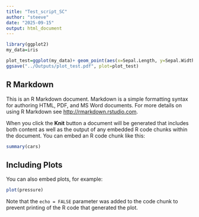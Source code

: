 ```yaml
---
title: "Test_script_SC"
author: "steeve"
date: "2025-09-15"
output: html_document
---
```


```r

library(ggplot2)
my_data=iris

plot_test=ggplot(my_data)+ geom_point(aes(x=Sepal.Length, y=Sepal.Width, fill=Species))
ggsave("../Outputs/plot_test.pdf", plot=plot_test)
```

## R Markdown

This is an R Markdown document. Markdown is a simple formatting syntax for authoring HTML, PDF, and MS Word documents. For more details on using R Markdown see <http://rmarkdown.rstudio.com>.

When you click the **Knit** button a document will be generated that includes both content as well as the output of any embedded R code chunks within the document. You can embed an R code chunk like this:

```r
summary(cars)
```

## Including Plots

You can also embed plots, for example:

```r
plot(pressure)
```

Note that the `echo = FALSE` parameter was added to the code chunk to prevent printing of the R code that generated the plot.
